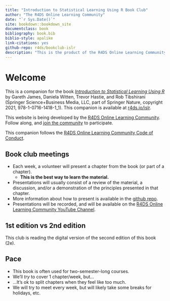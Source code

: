 ```yaml
--- 
title: "Introduction to Statistical Learning Using R Book Club"
author: "The R4DS Online Learning Community"
date: "`r Sys.Date()`"
site: bookdown::bookdown_site
documentclass: book
bibliography: book.bib
biblio-style: apalike
link-citations: yes
github-repo: r4ds/bookclub-islr
description: "This is the product of the R4DS Online Learning Community's Introduction to Statistical Learning Using R Book Club."
---
```


# Welcome {-}

This is a companion for the book [_Introduction to Statistical Learning Using R_](https://www.statlearning.com) by Gareth James, Daniela Witten, Trevor Hastie, and Rob Tibshirani (Springer Science+Business Media, LLC, part of Springer Nature, copyright 2021, 978-1-0716-1418-1_1).
This companion is available at [r4ds.io/islr](https://r4ds.io/islr).

This website is being developed by the [R4DS Online Learning Community](https://rfordatasci.com). Follow along, and [join the community](https://r4ds.io/join) to participate.

This companion follows the [R4DS Online Learning Community Code of Conduct](https://r4ds.io/conduct).

## Book club meetings {-}

- Each week, a volunteer will present a chapter from the book (or part of a chapter).
  - **This is the best way to learn the material.**
- Presentations will usually consist of a review of the material, a discussion, and/or a demonstration of the principles presented in that chapter.
- More information about how to present is available in the [github repo](https://github.com/r4ds/bookclub-islr).
- Presentations will be recorded, and will be available on the [R4DS Online Learning Community YouTube Channel](https://r4ds.io/youtube).

## 1st edition vs 2nd edition {-}

This club is reading the digital version of the second edition of this book (2e).

## Pace {-}

- This book is often used for two-semester-long courses.
- We'll _try_ to cover 1 chapter/week, but...
- ...It's ok to split chapters when they feel like too much.
- We will try to meet every week, but will likely take some breaks for holidays, etc.
